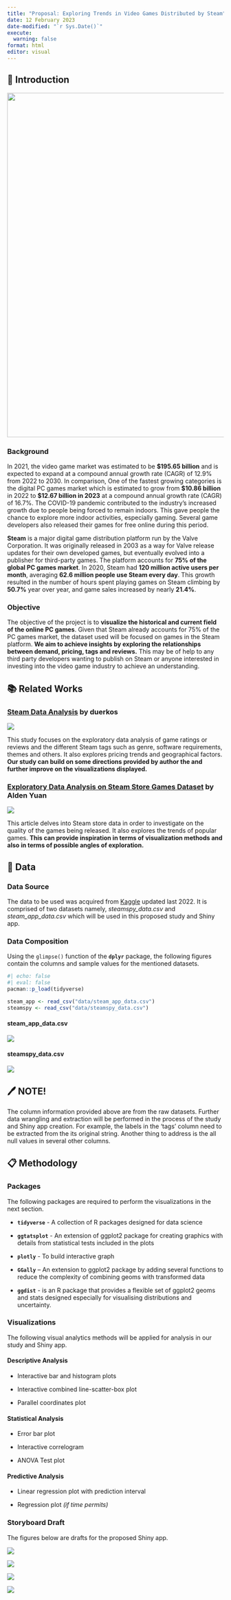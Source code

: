 ```yaml
---
title: "Proposal: Exploring Trends in Video Games Distributed by Steam"
date: 12 February 2023
date-modified: "`r Sys.Date()`"
execute:
  warning: false
format: html
editor: visual
---
```


## 📢 Introduction

![](images/image-762791765.png){fig-align="center" width="800"}

### Background

In 2021, the video game market was estimated to be **\$195.65 billion** and is expected to expand at a compound annual growth rate (CAGR) of 12.9% from 2022 to 2030. In comparison, One of the fastest growing categories is the digital PC games market which is estimated to grow from **\$10.86 billion** in 2022 to **\$12.67 billion in 2023** at a compound annual growth rate (CAGR) of 16.7%. The COVID-19 pandemic contributed to the industry's increased growth due to people being forced to remain indoors. This gave people the chance to explore more indoor activities, especially gaming. Several game developers also released their games for free online during this period.

**Steam** is a major digital game distribution platform run by the Valve Corporation. It was originally released in 2003 as a way for Valve release updates for their own developed games, but eventually evolved into a publisher for third-party games. The platform accounts for **75% of the global PC games market**. In 2020, Steam had **120 million active users per month**, averaging **62.6 million people use Steam every day**. This growth resulted in the number of hours spent playing games on Steam climbing by **50.7%** year over year, and game sales increased by nearly **21.4%**.

### Objective

The objective of the project is to **visualize the historical and current field of the online PC games**. Given that Steam already accounts for 75% of the PC games market, the dataset used will be focused on games in the Steam platform. **We aim to achieve insights by exploring the relationships between demand, pricing, tags and reviews.** This may be of help to any third party developers wanting to publish on Steam or anyone interested in investing into the video game industry to achieve an understanding.

## 📚 Related Works

### [Steam Data Analysis](https://duerkos.github.io/steam_analysis/ "Steam Data Analysis") by duerkos

![](images/image-1142086454.png){fig-align="center"}

This study focuses on the exploratory data analysis of game ratings or reviews and the different Steam tags such as genre, software requirements, themes and others. It also explores pricing trends and geographical factors. **Our study can build on some directions provided by author the and further improve on the visualizations displayed.**

### [**Exploratory Data Analysis on Steam Store Games Dataset**](https://aldenyuan.medium.com/exploratory-data-analysis-on-steam-store-games-dataset-f4ff06da44eb "Exploratory Data Analysis on Steam Store Games Dataset") **by Alden Yuan**

![](images/image-523766504.png)

This article delves into Steam store data in order to investigate on the quality of the games being released. It also explores the trends of popular games. **This can provide inspiration in terms of visualization methods and also in terms of possible angles of exploration.**

## 📁 Data

### Data Source

The data to be used was acquired from [Kaggle](https://www.kaggle.com/datasets/vicentearce/steam-and-steam-spy-raw-datasets?select=steamspy_data.csv "Steam and Steam Spy raw datasets") updated last 2022. It is comprised of two datasets namely, *steamspy_data.csv* and *steam_app_data.csv* which will be used in this proposed study and Shiny app.

### Data Composition

Using the `glimpse()` function of the **`dplyr`** package, the following figures contain the columns and sample values for the mentioned datasets.

```r
#| echo: false
#| eval: false
pacman::p_load(tidyverse)

steam_app <- read_csv("data/steam_app_data.csv")
steamspy <- read_csv("data/steamspy_data.csv")
```

#### steam_app_data.csv

![](images/image-53703101.png){.glimpse}

#### steamspy_data.csv

![](images/image-1573838313.png){.glimpse}

::: {.callout-note icon="false"}
## 🖊️ NOTE!

The column information provided above are from the raw datasets. Further data wrangling and extraction will be performed in the process of the study and Shiny app creation. For example, the labels in the 'tags' column need to be extracted from the its original string. Another thing to address is the all null values in several other columns.
:::

## 📋 Methodology

### Packages

The following packages are required to perform the visualizations in the next section.

-   **`tidyverse`** - A collection of R packages designed for data science

-   **`ggtatsplot`** - An extension of ggplot2 package for creating graphics with details from statistical tests included in the plots

-   **`plotly`** - To build interactive graph

-   **`GGally`** -- An extension to ggplot2 package by adding several functions to reduce the complexity of combining geoms with transformed data

-   **`ggdist`** - is an R package that provides a flexible set of ggplot2 geoms and stats designed especially for visualising distributions and uncertainty.

### Visualizations

The following visual analytics methods will be applied for analysis in our study and Shiny app.

#### Descriptive Analysis

-   Interactive bar and histogram plots

-   Interactive combined line-scatter-box plot

-   Parallel coordinates plot

#### Statistical Analysis

-   Error bar plot

-   Interactive correlogram

-   ANOVA Test plot

#### Predictive Analysis

-   Linear regression plot with prediction interval

-   Regression plot *(if time permits)*

### Storyboard Draft

The figures below are drafts for the proposed Shiny app.

![](images/image-703878195.png){fig-align="center"}

![](images/image-309878857.png){fig-align="center"}

![](images/image-661351596.png){fig-align="center"}

![](images/image-1159462659.png){fig-align="center"}
